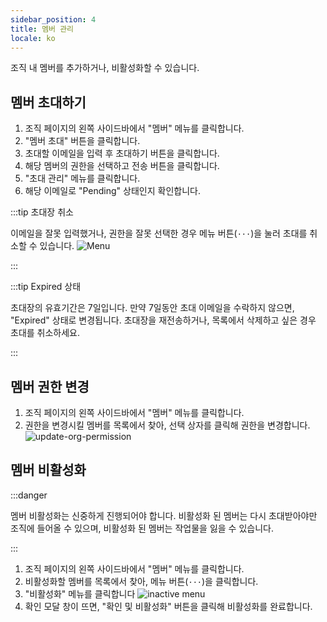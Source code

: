 ```yaml
---
sidebar_position: 4
title: 멤버 관리
locale: ko
---
```



조직 내 멤버를 추가하거나, 비활성화할 수 있습니다.

## 멤버 초대하기

<OrganizationAdminPermission prefix="멤버 초대는" />

1. 조직 페이지의 왼쪽 사이드바에서 "멤버" 메뉴를 클릭합니다.
2. "멤버 초대" 버튼을 클릭합니다.
3. 초대할 이메일을 입력 후 초대하기 버튼을 클릭합니다.
4. 해당 멤버의 권한을 선택하고 전송 버튼을 클릭합니다.
5. "초대 관리" 메뉴를 클릭합니다.
6. 해당 이메일로 "Pending" 상태인지 확인합니다.

:::tip 초대장 취소

이메일을 잘못 입력했거나, 권한을 잘못 선택한 경우 메뉴 버튼(`···`)을 눌러 초대를 취소할 수 있습니다.
![Menu](/img/console/organization/invite-result-menu.png)

:::

:::tip Expired 상태

초대장의 유효기간은 7일입니다. 만약 7일동안 초대 이메일을 수락하지 않으면, "Expired" 상태로 변경됩니다.
초대장을 재전송하거나, 목록에서 삭제하고 싶은 경우 초대를 취소하세요.

:::

## 멤버 권한 변경

<OrganizationAdminPermission prefix="멤버의 권한 변경은" />

1. 조직 페이지의 왼쪽 사이드바에서 "멤버" 메뉴를 클릭합니다.
2. 권한을 변경시킬 멤버를 목록에서 찾아, 선택 상자를 클릭해 권한을 변경합니다.
   ![update-org-permission](/img/console/organization/update-org-permission.png)

## 멤버 비활성화

<OrganizationAdminPermission prefix="맴버 비활성화는" />

:::danger

멤버 비활성화는 신중하게 진행되어야 합니다. 비활성화 된 멤버는 다시 초대받아야만 조직에 들어올 수 있으며, 비활성화 된 멤버는 작업물을 잃을 수 있습니다.

:::

1. 조직 페이지의 왼쪽 사이드바에서 "멤버" 메뉴를 클릭합니다.
2. 비활성화할 멤버를 목록에서 찾아, 메뉴 버튼(`···`)을 클릭합니다.
3. "비활성화" 메뉴를 클릭합니다
   ![inactive menu](/img/console/organization/inactivate-menu.png)
4. 확인 모달 창이 뜨면, "확인 및 비활성화" 버튼을 클릭해 비활성화를 완료합니다.

